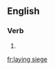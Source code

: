 ==English==

===Verb===
{{head|en|present participle}}

# {{present participle of|lay siege|lang=en|nocat=1}}

[[fr:laying siege]]